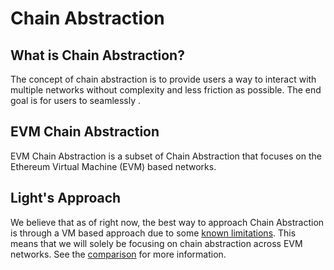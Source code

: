 # Chain Abstraction

## What is Chain Abstraction?

The concept of chain abstraction is to provide users a way to interact with multiple networks without complexity and less friction as possible.
The end goal is for users to seamlessly .

## EVM Chain Abstraction

EVM Chain Abstraction is a subset of Chain Abstraction that focuses on the Ethereum Virtual Machine (EVM) based networks.

## Light's Approach

We believe that as of right now, the best way to approach Chain Abstraction is through a VM based approach due to some [known limitations](/glossary/limitations).
This means that we will solely be focusing on chain abstraction across EVM networks.
See the [comparison](/introduction/comparison) for more information.
